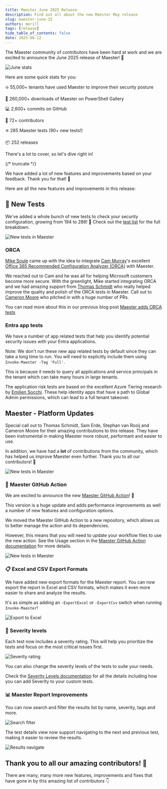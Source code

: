 ```yaml
---
title: Maester June 2025 Release
description: Find out all about the new Maester May release
slug: maester-june-25
authors: merill
tags: [release]
hide_table_of_contents: false
date: 2025-06-12
---
```


The Maester community of contributors have been hard at work and we are excited to announce the June 2025 release of Maester! 🎉

![June stats](img/maester-june-release-stats.png)

Here are some quick stats for you:

❇️ 55,000+ tenants have used Maester to improve their security posture

🚀 260,000+ downloads of Maester on PowerShell Gallery

💻 2,600+ commits on GitHub

🤝 72+ contributors

✳️ 285 Maester tests (90+ new tests!)

📦 252 releases

There's a lot to cover, so let's dive right in!

{/* truncate */}

We have added a lot of new features and improvements based on your feedback. Thank you for that! 🙏

Here are all the new features and improvements in this release:

## 🌟 **New Tests**

We've added a whole bunch of new tests to check your security configuration, growing from 194 to 286! 🎉 Check out the [test list](/docs/tests) for the full breakdown.

![New tests in Maester](img/maester-new-tests.png)
### ORCA

[Mike Soule](/blog/authors/mike) came up with the idea to integrate [Cam Murray](https://github.com/cammurray)'s excellent [Office 365 Recommended Configuration Analyzer (ORCA)](https://github.com/cammurray/orca) with Maester.

We reached out to Cam and he was all for helping Microsoft customers become more secure. With the greenlight, Mike started integrating ORCA and we had amazing support from [Thomas Schmidt](/blog/authors/thomasschmidt) who really helped improve the quality and polish of the ORCA tests in Maester. Call out to [Cameron Moore](https://github.com/moorereason) who pitched in with a huge number of PRs.

You can read more about this  in our previous blog post [Maester adds ORCA tests](/blog/maester-with-orca)

### Entra app tests

We have a number of app related tests that help you identify potential security issues with your Entra applications.

Note: We don't run these new app related tests by default since they can take a long time to run. You will need to explicitly include them using `Invoke-Maester -Tag 'Full'`.

This is because it needs to query all applications and service principals in the tenant which can take many hours in large tenants.

The application risk tests are based on the excellent Azure Tiering research by [Emilien Socchi](https://github.com/emiliensocchi/azure-tiering). These help identity apps that have a path to Global Admin permissions, which can lead to a full tenant takeover.

## Maester - Platform Updates

Special call out to Thomas Schmidt, Sam Erde, Stephan van Rooij and Cameron Moore for their amazing contributions to this release. They have been instrumental in making Maester more robust, performant and easier to use.

In addition, we have had a **lot** of contributions from the community, which has helped us improve Maester even further. Thank you to all our contributors! 🙏

![New tests in Maester](img/maester-contributors.png)

### 🤖 **Maester GitHub Action**

We are excited to announce the new [Maester GitHub Action](https://github.com/marketplace/actions/run-maester)! 🎉

This version is a huge update and adds performance improvements as well a number of new features and configuration options.

We moved the Maester GitHub Action to a new repository, which allows us to better manage the action and its dependencies.

However, this means that you will need to update your workflow files to use the new action. See the Usage section in the [Maester GitHub Action documentation](https://github.com/marketplace/actions/run-maester#%EF%B8%8F-usage) for more details.

![New tests in Maester](img/maester-github-action.png)

### 📋 Excel and CSV Export Formats

We have added new export formats for the Maester report. You can now export the report in Excel and CSV formats, which makes it even more easier to share and analyze the results.

It's as simple as adding an `-ExportExcel` or `-ExportCsv` switch when running `Invoke-Maester`!

![Export to Excel](img/maester-results-excel.png)

### 🚥 Severity levels

Each test now includes a severity rating. This will help you prioritize the tests and focus on the most critical issues first.

![Severity rating](img/maester-severity-rating.png)

You can also change the severity levels of the tests to suite your needs.

Check the [Severity Levels documentation](/docs/severity-levels) for all the details including how you can add Severity to your custom tests.

### 📊 **Maester Report Improvements**

You can now search and filter the results list by name, severity, tags and more.

![Search filter](img/maester-report-filters.png)

The test details view now support navigating to the next and previous test, making it easier to review the results.

![Results navigate](img/maester-results-navigate.png)

## Thank you to all our amazing contributors! 🙏

There are many, many more new features, improvements and fixes that have gone in by this amazing list of contributors 👇
